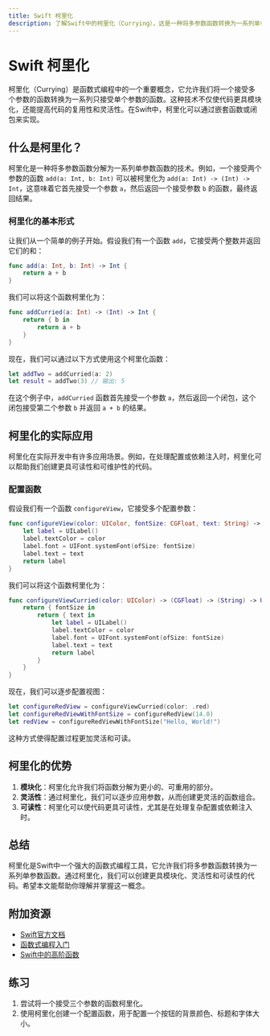 ```yaml
---
title: Swift 柯里化
description: 了解Swift中的柯里化（Currying），这是一种将多参数函数转换为一系列单参数函数的技术。本文将通过清晰的解释、代码示例和实际案例，帮助你掌握这一函数式编程的核心概念。
---
```


# Swift 柯里化

柯里化（Currying）是函数式编程中的一个重要概念，它允许我们将一个接受多个参数的函数转换为一系列只接受单个参数的函数。这种技术不仅使代码更具模块化，还能提高代码的复用性和灵活性。在Swift中，柯里化可以通过嵌套函数或闭包来实现。

## 什么是柯里化？

柯里化是一种将多参数函数分解为一系列单参数函数的技术。例如，一个接受两个参数的函数 `add(a: Int, b: Int)` 可以被柯里化为 `add(a: Int) -> (Int) -> Int`，这意味着它首先接受一个参数 `a`，然后返回一个接受参数 `b` 的函数，最终返回结果。

### 柯里化的基本形式

让我们从一个简单的例子开始。假设我们有一个函数 `add`，它接受两个整数并返回它们的和：

```swift
func add(a: Int, b: Int) -> Int {
    return a + b
}
```

我们可以将这个函数柯里化为：

```swift
func addCurried(a: Int) -> (Int) -> Int {
    return { b in
        return a + b
    }
}
```

现在，我们可以通过以下方式使用这个柯里化函数：

```swift
let addTwo = addCurried(a: 2)
let result = addTwo(3) // 输出: 5
```

在这个例子中，`addCurried` 函数首先接受一个参数 `a`，然后返回一个闭包，这个闭包接受第二个参数 `b` 并返回 `a + b` 的结果。

## 柯里化的实际应用

柯里化在实际开发中有许多应用场景。例如，在处理配置或依赖注入时，柯里化可以帮助我们创建更具可读性和可维护性的代码。

### 配置函数

假设我们有一个函数 `configureView`，它接受多个配置参数：

```swift
func configureView(color: UIColor, fontSize: CGFloat, text: String) -> UIView {
    let label = UILabel()
    label.textColor = color
    label.font = UIFont.systemFont(ofSize: fontSize)
    label.text = text
    return label
}
```

我们可以将这个函数柯里化为：

```swift
func configureViewCurried(color: UIColor) -> (CGFloat) -> (String) -> UIView {
    return { fontSize in
        return { text in
            let label = UILabel()
            label.textColor = color
            label.font = UIFont.systemFont(ofSize: fontSize)
            label.text = text
            return label
        }
    }
}
```

现在，我们可以逐步配置视图：

```swift
let configureRedView = configureViewCurried(color: .red)
let configureRedViewWithFontSize = configureRedView(14.0)
let redView = configureRedViewWithFontSize("Hello, World!")
```

这种方式使得配置过程更加灵活和可读。

## 柯里化的优势

1. **模块化**：柯里化允许我们将函数分解为更小的、可重用的部分。
2. **灵活性**：通过柯里化，我们可以逐步应用参数，从而创建更灵活的函数组合。
3. **可读性**：柯里化可以使代码更具可读性，尤其是在处理复杂配置或依赖注入时。

## 总结

柯里化是Swift中一个强大的函数式编程工具，它允许我们将多参数函数转换为一系列单参数函数。通过柯里化，我们可以创建更具模块化、灵活性和可读性的代码。希望本文能帮助你理解并掌握这一概念。

## 附加资源

- [Swift官方文档](https://docs.swift.org/swift-book/)
- [函数式编程入门](https://en.wikipedia.org/wiki/Functional_programming)
- [Swift中的高阶函数](https://www.swiftbysundell.com/basics/higher-order-functions/)

## 练习

1. 尝试将一个接受三个参数的函数柯里化。
2. 使用柯里化创建一个配置函数，用于配置一个按钮的背景颜色、标题和字体大小。
